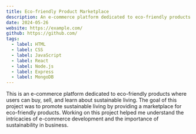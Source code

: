 ```yaml
---
title: Eco-friendly Product Marketplace
description: An e-commerce platform dedicated to eco-friendly products where users can buy, sell, and learn about sustainable living.
date: 2024-05-26
website: https://example.com/
github: https://github.com/
tags:
  - label: HTML
  - label: CSS
  - label: JavaScript
  - label: React
  - label: Node.js
  - label: Express
  - label: MongoDB
---
```


This is an e-commerce platform dedicated to eco-friendly products where users can buy, sell, and learn about sustainable living. The goal of this project was to promote sustainable living by providing a marketplace for eco-friendly products. Working on this project helped me understand the intricacies of e-commerce development and the importance of sustainability in business.